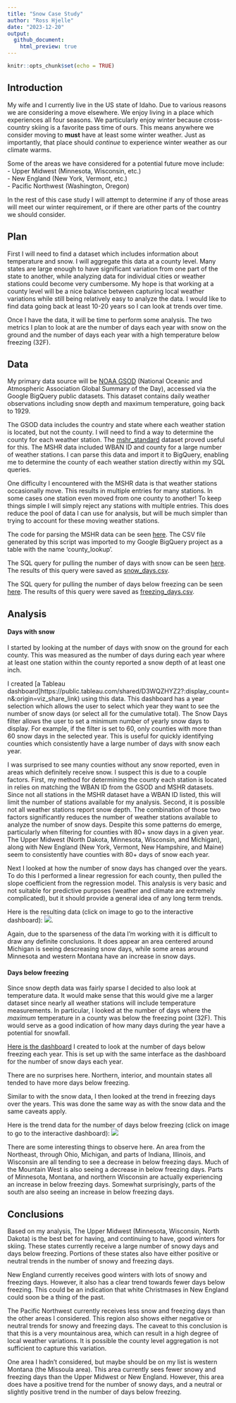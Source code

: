```yaml
---
title: "Snow Case Study"
author: "Ross Hjelle"
date: "2023-12-20"
output:
  github_document:
    html_preview: true
---
```


```r
knitr::opts_chunk$set(echo = TRUE)
```

## Introduction

My wife and I currently live in the US state of Idaho. Due to various
reasons we are considering a move elsewhere. We enjoy living in a place
which experiences all four seasons. We particularly enjoy winter because
cross-country skiing is a favorite pass time of ours. This means
anywhere we consider moving to **must** have at least some winter weather.
Just as importantly, that place should *continue* to experience winter weather as
our climate warms.

Some of the areas we have considered for a potential future move
include:  
- Upper Midwest (Minnesota, Wisconsin, etc.)  
- New England (New York, Vermont, etc.)  
- Pacific Northwest (Washington, Oregon)  


In the rest of this case study I will attempt to determine if any of those areas 
will meet our winter requirement, or if there are other parts of the country we 
should consider.

## Plan

First I will need to find a dataset which includes information about temperature 
and snow. I will aggregate this data at a county level. Many states are large 
enough to have significant variation from one part of the state to another, while 
analyzing data for individual cities or weather stations could become very cumbersome. 
My hope is that working at a county level will be a nice balance between capturing 
local weather variations while still being relatively easy to analyze the data. I 
would like to find data going back at least 10-20 years so I can look at trends over time.  
  
Once I have the data, it will be time to perform some analysis. The two metrics I 
plan to look at are the number of days each year with snow on the ground and the 
number of days each year with a high temperature below freezing (32F).

## Data

My primary data source will be [NOAA GSOD](https://console.cloud.google.com/marketplace/details/noaa-public/gsod) (National Oceanic and Atmospheric Association 
Global Summary of the Day), accessed via the Google BigQuery public datasets. 
This dataset contains daily weather observations including snow depth and maximum 
temperature, going back to 1929.  
  
The GSOD data includes the country and state where each weather station is located, 
but not the county. I will need to find a way to determine the county for each 
weather station. The [mshr_standard](https://www.ncei.noaa.gov/access/homr/reports/mshr) 
dataset proved useful for this. The MSHR data included WBAN ID and county for a large 
number of weather stations. I can parse this data and import it to BigQuery, enabling me 
to determine the county of each weather station directly within my SQL queries.  
  
One difficulty I encountered with the MSHR data is that weather stations occasionally move. 
This results in multiple entries for many stations. In some cases one station even 
moved from one county to another! To keep things simple I will simply reject any 
stations with multiple entries. This does reduce the pool of data I can use for 
analysis, but will be much simpler than trying to account for these moving weather 
stations.

The code for parsing the MSHR data can be seen [here](./parse_station_list.R). The 
CSV file generated by this script was imported to my Google BigQuery project as a 
table with the name 'county_lookup'.

The SQL query for pulling the number of days with snow can be seen [here](./snow_days.sql). 
The results of this query were saved as [snow_days.csv](./snow_days.csv).

The SQL query for pulling the number of days below freezing can be seen [here](./freezing_days.sql). 
The results of this query were saved as [freezing_days.csv](./freezing_days.csv).


## Analysis
  
  
#### Days with snow

I started by looking at the number of days with snow on the ground for each county. 
This was measured as the number of days during each year where at least one station 
within the county reported a snow depth of at least one inch.  
  
I created [a Tableau dashboard]https://public.tableau.com/shared/D3WQZHYZ2?:display_count=n&:origin=viz_share_link) using this data. This dashboard has a year selection which allows the user to select which year they want to see 
the number of snow days (or select all for the cumulative total). The Snow Days 
filter allows the user to set a minimum number of yearly snow days to display. For 
example, if the filter is set to 60, only counties with more than 60 snow days in 
the selected year. This is useful for quickly identifying counties which consistently 
have a large number of days with snow each year.
  
I was surprised to see many counties without any snow reported, 
even in areas which definitely receive snow. I suspect this is due to a couple factors. 
First, my method for determining the county each station is located in relies on 
matching the WBAN ID from the GSOD and MSHR datasets. Since not all stations in the MSHR 
dataset have a WBAN ID listed, this will limit the number of stations available for 
my analysis. Second, it is possible not all 
weather stations report snow depth. The combination of those two factors significantly 
reduces the number of weather stations available to analyze the number of snow days. 
Despite this some patterns do emerge, particularly when filtering for counties with 80+ 
snow days in a given year. The Upper Midwest (North Dakota, Minnesota, Wisconsin, 
and Michigan), along with New England (New York, Vermont, New Hampshire, and Maine) 
seem to consistently have counties with 80+ days of snow each year.  
  
Next I looked at how the number of snow days has changed over the years. To do this 
I performed a linear regression for each county, then pulled the slope coefficient 
from the regression model. This analysis is very basic and not suitable for predictive 
purposes (weather and climate are extremely complicated), but it should provide a 
general idea of any long term trends.  
  
Here is the resulting data (click on image to go to the interactive dashboard): 
[![](./snow_days_trend.PNG)](https://public.tableau.com/app/profile/ross.hjelle/viz/snow_day_trends/Dashboard1).  
  
Again, due to the sparseness of the data I'm working with it is difficult to draw 
any definite conclusions. It does appear an area centered around Michigan is seeing 
descreasing snow days, while some areas around Minnesota and western Montana have 
an increase in snow days.

#### Days below freezing

Since snow depth data was fairly sparse I decided to also look at temperature data. 
It would make sense that this would give me a larger dataset since nearly all 
weather stations will include temperature measurements. In particular, I looked 
at the number of days where the *maximum* temperature in a county was below the 
freezing point (32F). This would serve as a good indication of how many days during 
the year have a potential for snowfall.  
  
[Here is the dashboard](https://public.tableau.com/shared/T8X772NP2?:display_count=n&:origin=viz_share_link) 
I created to look at the number of days below freezing each year. This is set up 
with the same interface as the dashboard for the number of snow days each year.
  

There are no surprises here. Northern, interior, and mountain states all tended 
to have more days below freezing.  
  
Similar to with the snow data, I then looked at the trend in freezing days over the 
years. This was done the same way as with the snow data and the same caveats apply.  
  
Here is the trend data for the number of days below freezing (click on image to 
go to the interactive dashboard):
[![](./freezing_days_trend.PNG)](https://public.tableau.com/app/profile/ross.hjelle/viz/freezing_day_trend/Dashboard1)  
  
  
There are some interesting things to observe here. An area from the Northeast, through 
Ohio, Michigan, and parts of Indiana, Illinois, and Wisconsin are all tending to see 
a decrease in below freezing days. Much of the Mountain West is also seeing a decrease 
in below freezing days. Parts of Minnesota, Montana, and northern Wisconsin are actually 
experiencing an increase in below freezing days. Somewhat surprisingly, parts of 
the south are also seeing an increase in below freezing days. 

## Conclusions

Based on my analysis, The Upper Midwest (Minnesota, Wisconsin, North Dakota) is the best bet for having, and 
continuing to have, good winters for skiing. These states currently receive a large 
number of snowy days and days below freezing. Portions of these states also 
have either positive or neutral trends in the number of snowy and freezing days.  
  
New England currently receives good winters with lots of snowy and freezing days. 
However, it also has a clear trend towards fewer days below freezing. This could be 
an indication that white Christmases in New England could soon be a thing of the past.  
  
The Pacific Northwest currently receives less snow and freezing days than the other 
areas I considered. This region also shows either negative or neutral trends for 
snowy and freezing days. The caveat to this conclusion is that this is a very mountainous 
area, which can result in a high degree of local weather variations. It is possible 
the county level aggregation is not sufficient to capture this variation.  
  
One area I hadn't considered, but maybe should be on my list is western Montana 
(the Missoula area). This area currently sees fewer snowy and freezing days than 
the Upper Midwest or New England. However, this area does have a positive trend for the number 
of snowy days, and a neutral or slightly positive trend in the number of days below 
freezing. 
